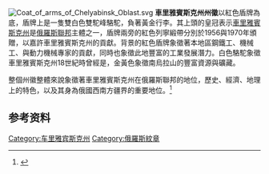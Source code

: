 [[File:Coat_of_arms_of_Chelyabinsk_Oblast.svg|thumb]]
'''車里雅賓斯克州州徽'''以紅色盾牌為底，盾牌上是一隻雙白色雙駝峰駱駝，負著黃金行李。其上頭的皇冠表示[[車里雅賓斯克州|車里雅賓斯克州]]是[[俄羅斯聯邦|俄羅斯聯邦]]主體之一，盾牌兩旁的紅色列寧緞帶分別於1956與1970年頒贈，以嘉許車里雅賓斯克州的貢獻。背景的紅色盾牌象徵著本地區鋼鐵工、機械工、與動力機械專家的貢獻，同時也象徵此地豐富的工業發展潛力。白色駱駝象徵車里雅賓斯克州18世紀時曾經是{{link-ru|伊塞特省|Исетская провинция}}，金黃色象徵南烏拉山的豐富資源與礦藏。

整個州徽整體來說象徵著車里雅賓斯克州在俄羅斯聯邦的地位，歷史、經濟、地理上的特色，以及其身為俄國西南方疆界的重要地位。<ref>{{Cite web |url=http://eng.gubernator74.ru/officially-of-the-region/symbolism-and-charter |title=存档副本 |access-date=2014-04-03 |archive-url=https://web.archive.org/web/20140707135328/http://eng.gubernator74.ru/officially-of-the-region/symbolism-and-charter |archive-date=2014-07-07 |dead-url=yes }}</ref>

== 参考资料 ==
{{reflist}}

{{俄罗斯各联邦主体纹章}}
[[Category:车里雅宾斯克州|Category:车里雅宾斯克州]]
[[Category:俄羅斯紋章|Category:俄羅斯紋章]]